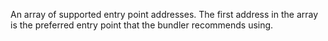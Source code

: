 An array of supported entry point addresses. The first address in the array is the preferred entry point
that the bundler recommends using.
